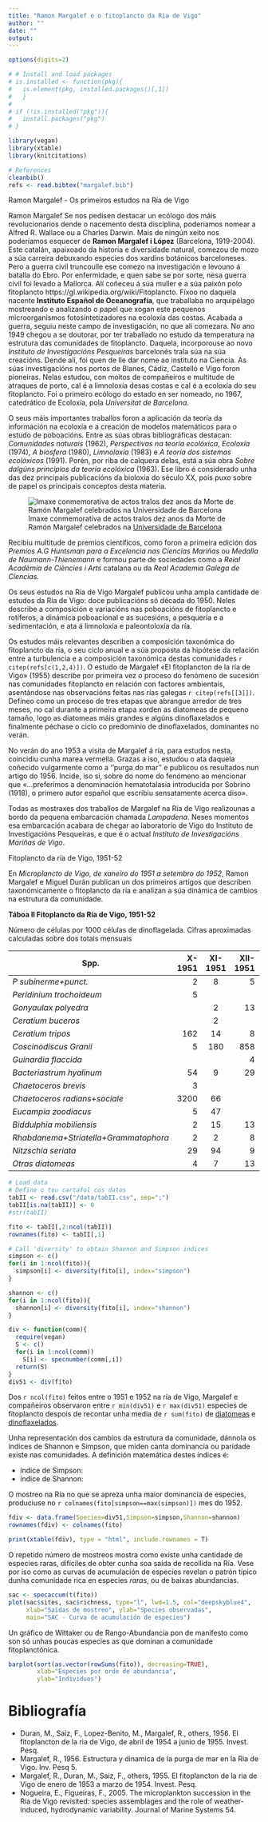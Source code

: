 ```yaml
---
title: "Ramon Margalef e o fitoplancto da Ría de Vigo"
author: ""
date: ""
output:
---
```


```r
options(digits=2)

# # Install and load packages
# is.installed <- function(pkg){
#   is.element(pkg, installed.packages()[,1])
#   } 
# 
# if (!is.installed("pkg")){
#   install.packages("pkg")
# }

library(vegan)
library(xtable)
library(knitcitations)

# References
cleanbib()
refs <- read.bibtex("margalef.bib")
```

<!--Define as seccións, subseccións..--> 
<!--Introduce cursivas, negriñas, busca ligazóns rotas--> 

Ramon Margalef - Os primeiros estudos na Ría de Vigo

Ramon Margalef
Se nos pedisen destacar un ecólogo dos máis revolucionarios dende o nacemento desta disciplina, poderiamos nomear a Alfred R. Wallace ou a Charles Darwin. Mais de ningún xeito nos poderíamos esquecer de **Ramon Margalef i López** (Barcelona, 1919-2004). Este catalán, apaixoado da historia e diversidade natural, comezou de mozo a súa carreira debuxando especies dos xardíns botánicos barceloneses. Pero a guerra civil truncoulle ese comezo na investigación e levouno á batalla do Ebro. Por enfermidade, e quen sabe se por sorte, nesa guerra civil foi levado a Mallorca. Alí coñeceu á súa muller e a súa paixón polo fitoplancto https://gl.wikipedia.org/wiki/Fitoplancto. Fíxoo no daquela nacente __Instituto Español de Oceanografía__, que traballaba no arquipélago mostreando e analizando o papel que xogan este pequenos microorganismos fotosintetizadores na ecoloxía das costas. Acabada a guerra, seguiu neste campo de investigación, no que alí comezara. No ano 1949 chegou a se doutorar, por ter traballado no estudo da temperatura na estrutura das comunidades de fitoplancto. Daquela, incorporouse ao novo _Instituto de Investigacións Pesqueiras_ barcelonés trala súa na súa creacións. Dende alí, foi quen de lle dar nome ao instituto na Ciencia. As súas investigacións nos portos de Blanes, Cádiz, Castelló e Vigo foron pioneiras. Nelas estudou, con moitos de compañeiros e multitude de atraques de porto, cal é a limnoloxía desas costas e cal é a ecoloxía do seu fitoplancto. Foi o primeiro ecólogo do estado en ser nomeado, no 1967, catedrático de Ecoloxía, pola _Universitat de Barcelona_.

O seus máis importantes traballos foron a aplicación da teoría da información na ecoloxía e a creación de modelos matemáticos para o estudo de poboacións. Entre as súas obras bibliográficas destacan: _Comunidades naturais_ (1962), _Perspectivas na teoría ecolóxica_, _Ecoloxía_ (1974), _A biosfera_ (1980), _Limnoloxía_ (1983) e _A teoría dos sistemas ecolóxicos_ (1991). Porén, por riba de calquera delas, está a súa obra _Sobre dalgúns principios da teoría ecolóxica_ (1963). Ese libro é considerado unha das dez principais publicacións da bioloxía do século XX, pois puxo sobre de papel os principais conceptos desta materia. 

![Imaxe conmemorativa de actos tralos dez anos da Morte de Ramón Margalef celebrados na [Universidade de Barcelona](www.ub.edu/)](figure/logomargalef.jpg)

Recibiu multitude de premios científicos, como foron a primeira edición dos _Premios A.G Huntsman para a Excelencia nas Ciencias Mariñas_ ou _Medalla de Naumann-Thienemann_ e formou parte de sociedades como a *Reial Acadèmia de Ciències i Arts* catalana ou da *Real Academia Galega de Ciencias*. 

Os seus estudos na Ría de Vigo
Margalef publicou unha ampla cantidade de estudos da Ría de Vigo: doce publicacións só  década do 1950. Neles describe a composición e variacións nas poboacións de fitoplancto e rotíferos, a dinámica poboacional e as sucesións, a pesquería e a sedimentación, e ata á limnoloxía e paleontoloxía da ría. 

Os estudos máis relevantes describen a composición taxonómica do fitoplancto da ría, o seu ciclo anual e a súa proposta da hipótese da relación entre a turbulencia e a composición taxonómica destas comunidades `r citep(refs[c(1,2,4)])`. O estudo de Margalef «El fitoplancton de la ría de Vigo» (1955) describe por primeira vez o proceso do fenómeno de sucesión nas comunidades fitoplancto en relación con factores ambientais, asentándose nas observacións feitas nas rías galegas `r citep(refs[[3]])`. Defíneo como un proceso de tres etapas que abrangue arredor de tres meses, no cal durante a primeira etapa xorden as diatomeas de pequeno tamaño, logo as diatomeas máis grandes e algúns dinoflaxelados e finalmente péchase o ciclo co predominio de dinoflaxelados, dominantes no verán.

No verán do ano 1953 a visita de Margalef á ría, para estudos nesta, coincidiu cunha marea vermella. Grazas a iso, estudou o ata daquela coñecido vulgarmente como a ''purga do mar'' e publicou os resultados nun artigo do 1956. Incide, iso si, sobre do nome do fenómeno ao mencionar que «...preferimos a denominación hematotalasia introducida por Sobrino (1918), o primero autor español que escribiu sensatamente acerca diso».

Todas as mostraxes dos traballos de Margalef na Ría de Vigo realizounas a bordo da pequena embarcación chamada *Lampadena*. Neses momentos esa embarcación acabara de chegar ao laboratorio de Vigo do Instituto de Investigacións Pesqueiras, e que é o actual *Instituto de Investigacións Mariñas de Vigo*. 

Fitoplancto da ría de Vigo, 1951-52

En _Microplancto de Vigo, de xaneiro do 1951 a setembro do 1952_, Ramon Margalef e Miguel Durán publican un dos primeiros artigos que describen taxonómicamente o fitoplancto da ría e analizan a súa dinámica de cambios na estrutura da comunidade. 

**Táboa II Fitoplancto da Ría de Vigo, 1951-52**

<!-- pon en cursiva-->
Número de células por 1000 células de dinoflagelada. Cifras aproximadas calculadas sobre dos totais mensuais

| Spp.  |X-1951 | XI-1951 | XII-1951 | I-1951 |
| --- | ---: | :---: | ---: |  ---: |
| _P subinerme+punct._ | 2 | 8 | 5 | 3 |
| _Peridinium trochoideum_ | 5 |  |  |  |
| _Gonyaulax polyedra_  | | 2 | 13 | 11 |
| _Ceratium buceros_  | | 2 |  |  |
| _Ceratium tripos_ | 162 | 14 | 8 | 5 |
| _Coscinodiscus Granii_ | 5 | 180 | 858 | 242 |
| _Guinardia flaccida_  | |  | 4 | 5 |
| _Bacteriastrum hyalinum_ | 54 | 9 | 29 | 121 |
| _Chaetoceros brevis_ | 3 |  |  |  |
| _Chaetoceros radians+sociale_ | 3200 | 66 |  |  |
| _Eucampia zoodiacus_ | 5 | 47 |  |  |
| _Biddulphia mobiliensis_ | 2 | 15 | 13 | 16 |
| _Rhabdanema+Striatella+Grammatophora_ | 2 | 2 | 8 | 9 |
| _Nitzschia seriata_ | 29 | 94 | 9 | 913 |
| _Otras diatomeas_ | 4 | 7 | 13 | 33 |

<!-- comproba que importas os datos correctamente -->
```r
# Load data
# Define o teu cartafol cos datos
tabII <- read.csv("/data/tabII.csv", sep=";")
tabII[is.na(tabII)] <- 0
#str(tabII)

fito <- tabII[,2:ncol(tabII)]
rownames(fito) <- tabII[,1]
```

<!-- retira toda saída deste bloque de código -->
```r
# Call 'diversity' to obtain Shannon and Simpson indices
simpson <- c()
for(i in 1:ncol(fito)){
  simpson[i] <- diversity(fito[i], index="simpson")
}

shannon <- c()
for(i in 1:ncol(fito)){
  shannon[i] <- diversity(fito[i], index="shannon")
}
```

<!-- retira toda saída deste bloque de código -->
```r
div <- function(comm){
  require(vegan)
  S <- c()
  for(i in 1:ncol(comm)) 
    S[i] <- specnumber(comm[,i])
  return(S)
}
div51 <- div(fito)
```

Dos `r ncol(fito)` feitos entre o 1951 e 1952 na ría de Vigo, Margalef e compañeiros observaron entre `r min(div51)` e `r max(div51)` especies de fitoplancto despois de recontar unha media de `r sum(fito) ` de [diatomeas](https://gl.wikipedia.org/wiki/Diatomeas) e [dinoflaxelados](https://gl.wikipedia.org/wiki/Dinoflaxelados).

Unha representación dos cambios da estrutura da comunidade, dánnola os índices de Shannon e Simpson, que miden canta dominancia ou paridade existe nas comunidades. A definición matemática destes índices é:

<!-- Introduce os limitadores de fórmulas que consideres -->
- índice de Simpson: <!-- \lambda' = -\sum_{i=1}^S p_i^2 -->
- índice de Shannon: <!-- H' = -\sum_{i=1}^S p_i \ln p_i -->

O mostreo na Ría no que se apreza unha maior dominancia de especies, produciuse no `r colnames(fito[simpson==max(simpson)]) ` mes do 1952.

<!-- Comproba a cabeceira, que saídas do bloque deixarías? -->
```r
fdiv <- data.frame(Species=div51,Simpson=simpson,Shannon=shannon)
rownames(fdiv) <- colnames(fito)

print(xtable(fdiv), type = "html", include.rownames = T)
```

O repetido número de mostreos mostra como existe unha cantidade de especies raras, difíciles de obter cunha soa saída de recollida na Ría. Vese por iso como as curvas de acumulación de especies revelan o patrón típico dunha comunidade rica en especies _raras_, ou de baixas abundancias.

<!-- Comproba a cabeceira, dalle tamaño a imaxe -->
```r
sac <- specaccum(t(fito))
plot(sac$sites, sac$richness, type="l", lwd=1.5, col="deepskyblue4",
     xlab="Saídas de mostreo", ylab="Species observadas",
     main="SAC - Curva de acumulación de especies")
```

Un gráfico de Wittaker ou de Rango-Abundancia pon de manifesto como son só unhas poucas especies as que dominan a comunidade fitoplanctónica. 

<!-- Comproba a cabeceira, dalle tamaño a imaxe -->
```r
barplot(sort(as.vector(rowSums(fito)), decreasing=TRUE),
        xlab="Especies por orde de abundancia", 
        ylab="Individuos")
```

# Bibliografía

- Duran, M., Saiz, F., Lopez-Benito, M., Margalef, R., others, 1956. El fitoplancton de la ria de Vigo, de abril de 1954 a junio de 1955. Invest. Pesq.
- Margalef, R., 1956. Estructura y dinamica de la purga de mar en la Ria de Vigo. Inv. Pesq 5.
- Margalef, R., Duran, M., Saiz, F., others, 1955. El fitoplancton de la ria de Vigo de enero de 1953 a marzo de 1954. Invest. Pesq.
- Nogueira, E., Figueiras, F., 2005. The microplankton succession in the Ria de Vigo revisited: species assemblages and the role of weather-induced, hydrodynamic variability. Journal of Marine Systems 54.
